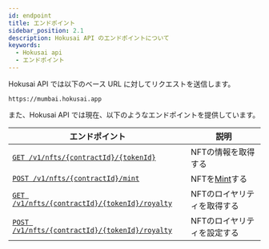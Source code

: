 ```yaml
---
id: endpoint
title: エンドポイント
sidebar_position: 2.1
description: Hokusai API のエンドポイントについて
keywords:
  - Hokusai api
  - エンドポイント
---
```


Hokusai API では以下のベース URL に対してリクエストを送信します。
```
https://mumbai.hokusai.app
```

また、Hokusai API では現在、以下のようなエンドポイントを提供しています。

|エンドポイント|説明|
|--|--|
|[`GET /v1/nfts/{contractId}/{tokenId}`](nft/get)|NFTの情報を取得する|
|[`POST /v1/nfts/{contractId}/mint`](nft/mint)|NFTを[Mint](glosarry#Mint)する|
|[`GET /v1/nfts/{contractId}/{tokenId}/royalty`](royalty/get)|NFTのロイヤリティを取得する|
|[`POST /v1/nfts/{contractId}/{tokenId}/royalty`](royalty/set)|NFTのロイヤリティを設定する|
